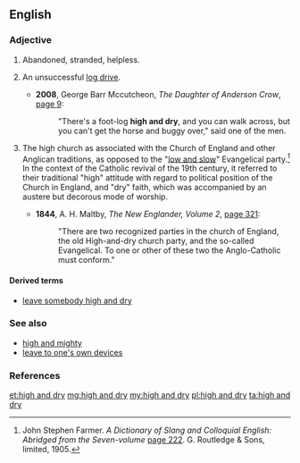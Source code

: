 ==English==

===Adjective===
{{en-adj|head=[[high]] [[and]] [[dry]]|-}}

# {{context|idiomatic|lang=en}} Abandoned, stranded, helpless.
# {{context|idiomatic|lang=en}} An unsuccessful [[log drive]].
#* '''2008''', George Barr Mccutcheon, ''The Daughter of Anderson Crow'', [http://books.google.com/books?id=dPDg454E4PMC&dq=%22high-and-dry%22&pg=PA9#v=onepage page 9]:
#*: "There's a foot-log '''high and dry''', and you can walk across, but you can't get the horse and buggy over," said one of the men.
# {{context|idiomatic|lang=en}} The high church as associated with the Church of England and other Anglican traditions, as opposed to the "[[low and slow]]" Evangelical party.<ref>John Stephen Farmer. ''A Dictionary of Slang and Colloquial English: Abridged from the Seven-volume'' [http://books.google.com/books?id=VR1AAAAAYAAJ&dq=%22high+and+dry%22 page 222]. G. Routledge & Sons, limited, 1905.</ref> In the context of the Catholic revival of the 19th century, it referred to their traditional "high" attitude with regard to political position of the Church in England, and "dry" faith, which was accompanied by an austere but decorous mode of worship.
#* '''1844''', A. H. Maltby, ''The New Englander, Volume 2'', [http://books.google.com/books?id=0Y4FAAAAQAAJ&pg=PA321&dq=high+and+dry page 321]:
#*: "There are two recognized parties in the church of England, the old High-and-dry church party, and the so-called Evangelical. To one or other of these two the Anglo-Catholic must conform."

====Derived terms====
* [[leave somebody high and dry]]

===See also===
* [[high and mighty]]
* [[leave to one's own devices]]

===References===
<references/>

[[et:high and dry]]
[[mg:high and dry]]
[[my:high and dry]]
[[pl:high and dry]]
[[ta:high and dry]]